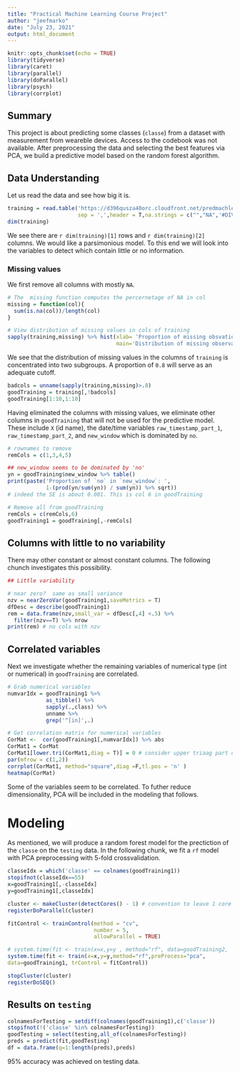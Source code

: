 ```yaml
---
title: "Practical Machine Learning Course Project"
author: "jeefmarko"
date: "July 23, 2021"
output: html_document
---
```


```r
knitr::opts_chunk$set(echo = TRUE)
library(tidyverse)
library(caret)
library(parallel)
library(doParallel)
library(psych)
library(corrplot)
```

## Summary
This project is about predicting some classes (`classe`) from a dataset with measurement from weareble devices. Access to the codebook was not available. After preprocessing the data and selecting the best features via PCA, we build a predictive model based on the random forest algorithm.

## Data Understanding

Let us read the data and see how big it is.

```r

training = read.table('https://d396qusza40orc.cloudfront.net/predmachlearn/pml-training.csv',
                      sep = ',',header = T,na.strings = c("","NA",'#DIV/0'))
dim(training)

```

We see there are `r dim(training)[1]` rows and `r dim(training)[2]` columns. We would like a parsimonious model. To this end we will look into the variables to detect which contain little or no information.

### Missing values

We first remove all columns with mostly `NA`.

```r
# The  missing function computes the percernetage of NA in col
missing = function(col){
  sum(is.na(col))/length(col) 
}

# View distribution of missing values in cols of training
sapply(training,missing) %>% hist(xlab= 'Proportion of missing obsvations',
                                  main='Distribution of missing observations in a column') # Good threshold of .8

```
We see that the distribution of missing values in the columns of `training` is concentrated into two subgroups. A  proportion of `0.8` will serve as an adequate cutoff.

```r
badcols = unname(sapply(training,missing)>.8) 
goodTraining = training[,!badcols]
goodTraining[1:10,1:10]
```

Having eliminated the columns with missing values, we eliminate other columns in `goodTraining` that will not be used for the predictive model. These include `X` (id name), the date/time variables `raw_timestamp_part_1`, `raw_timestamp_part_2`, and `new_window` which is dominated by `no`.


```r
# rownames to remove
remCols = c(1,3,4,5)

## new_window seems to be dominated by 'no'
yn = goodTraining$new_window %>% table()
print(paste('Proportion of `no` in `new_window`: ',
            1-(prod(yn/sum(yn)) / sum(yn)) %>% sqrt))
# indeed the SE is about 0.001. This is col 6 in goodTraining

# Remove all from goodTraining
remCols = c(remCols,6)
goodTraining1 = goodTraining[,-remCols]

```
## Columns with little to no variability

There may other constant or almost constant columns. The following chunch investigates this possibility.

```r
## Little variability

# near zero?  same as small variance
nzv = nearZeroVar(goodTraining1,saveMetrics = T)
dfDesc = describe(goodTraining1)
rem = data.frame(nzv,small_var = dfDesc[,4] <.5) %>% 
  filter(nzv==T) %>% nrow
print(rem) # no cols with nzv
```

## Correlated variables

Next we investigate whether the remaining variables of numerical type (int or numerical) in `goodTraining` are correlated.

```r
# Grab numerical variables
numvarIdx = goodTraining1 %>% 
            as_tibble() %>% 
            sapply(.,class) %>% 
            unname %>% 
            grep('^[in]',.)

# Get correlation matrix for numerical variables
CorMat <-  cor(goodTraining1[,numvarIdx]) %>% abs
CorMat1 = CorMat
CorMat1[lower.tri(CorMat1,diag = T)] = 0 # consider upper triaag part due to symmetry
par(mfrow = c(1,2))
corrplot(CorMat1, method="square",diag =F,tl.pos = 'n' )
heatmap(CorMat)
```

Some of the variables seem to be correlated. To futher reduce dimensionality, PCA will be included in the modeling that follows.

# Modeling

As mentioned, we will produce a random forest model for the prectiction of the `classe` on the `testing` data. In the following chunk, we fit a `rf` model with PCA preprocessing with 5-fold crossvalidation.

```r
classeIdx = which('classe' == colnames(goodTraining1))
stopifnot(classeIdx==55)
x=goodTraining1[,-classeIdx]
y=goodTraining1[,classeIdx]

cluster <- makeCluster(detectCores() - 1) # convention to leave 1 core for OS
registerDoParallel(cluster)  

fitControl <- trainControl(method = "cv",
                           number = 5,
                           allowParallel = TRUE)

# system.time(fit <- train(x=x,y=y , method="rf", data=goodTraining2,
system.time(fit <- train(x=x,y=y,method="rf",preProcess="pca",
data=goodTraining1, trControl = fitControl))

stopCluster(cluster)
registerDoSEQ()


```

## Results on `testing`


```r
colnamesForTesting = setdiff(colnames(goodTraining1),c('classe')) 
stopifnot(!('classe' %in% colnamesForTesting))
goodTesting = select(testing,all_of(colnamesForTesting))
preds = predict(fit,goodTesting)
df = data.frame(q=1:length(preds),preds)

```

95% accuracy was achieved on testing data.
